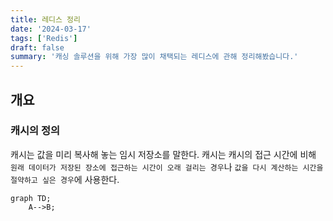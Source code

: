 ```yaml
---
title: 레디스 정리
date: '2024-03-17'
tags: ['Redis']
draft: false
summary: '캐싱 솔루션을 위해 가장 많이 채택되는 레디스에 관해 정리해봤습니다.'
---
```


## 개요

### 캐시의 정의

캐시는 값을 미리 복사해 놓는 임시 저장소를 말한다.
캐시는 캐시의 접근 시간에 비해 `원래 데이터가 저장된 장소에 접근하는 시간이
오래 걸리는 경우`나 `값을 다시 계산하는 시간을 절약하고 싶은 경우`에 사용한다.

```mermaid
graph TD;
    A-->B;
```